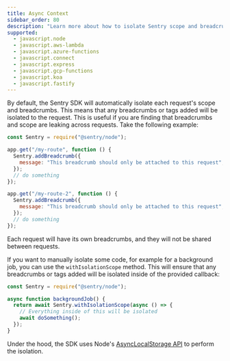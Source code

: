 ```yaml
---
title: Async Context
sidebar_order: 80
description: "Learn more about how to isolate Sentry scope and breadcrumbs across requests."
supported:
  - javascript.node
  - javascript.aws-lambda
  - javascript.azure-functions
  - javascript.connect
  - javascript.express
  - javascript.gcp-functions
  - javascript.koa
  - javascript.fastify
---
```


By default, the Sentry SDK will automatically isolate each request's scope and breadcrumbs. This means that any breadcrumbs or tags added will be isolated to the request. This is useful if you are finding that breadcrumbs and scope are leaking across requests. Take the following example:

```js
const Sentry = require("@sentry/node");

app.get("/my-route", function () {
  Sentry.addBreadcrumb({
    message: "This breadcrumb should only be attached to this request",
  });
  // do something
});

app.get("/my-route-2", function () {
  Sentry.addBreadcrumb({
    message: "This breadcrumb should only be attached to this request",
  });
  // do something
});
```

Each request will have its own breadcrumbs, and they will not be shared between requests.

If you want to manually isolate some code, for example for a background job, you can use the `withIsolationScope` method. This will ensure that any breadcrumbs or tags added will be isolated inside of the provided callback:

```js
const Sentry = require("@sentry/node");

async function backgroundJob() {
  return await Sentry.withIsolationScope(async () => {
    // Everything inside of this will be isolated
    await doSomething();
  });
}
```

Under the hood, the SDK uses Node's [AsyncLocalStorage API](https://nodejs.org/api/async_context.html#class-asynclocalstorage) to perform the isolation.
